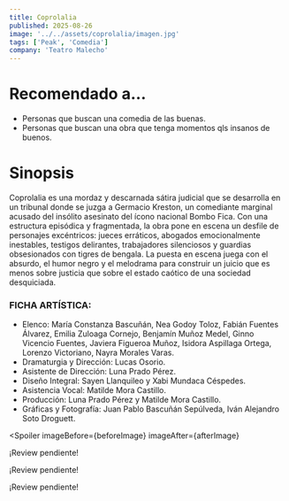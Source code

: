 ```yaml
---
title: Coprolalia
published: 2025-08-26
image: '../../assets/coprolalia/imagen.jpg'
tags: ['Peak', 'Comedia']
company: 'Teatro Malecho'
---
```


# Recomendado a...
- Personas que buscan una comedia de las buenas.
- Personas que buscan una obra que tenga momentos qls insanos de buenos.

# Sinopsis
Coprolalia es una mordaz y descarnada sátira judicial que se desarrolla en un tribunal donde se juzga a Germacio Kreston, un comediante marginal acusado del insólito asesinato del ícono nacional Bombo Fica. Con una estructura episódica y fragmentada, la obra pone en escena un desfile de personajes excéntricos: jueces erráticos, abogados emocionalmente inestables, testigos delirantes, trabajadores silenciosos y guardias obsesionados con tigres de bengala. La puesta en escena juega con el absurdo, el humor negro y el melodrama para construir un juicio que es menos sobre justicia que sobre el estado caótico de una sociedad desquiciada.

### FICHA ARTÍSTICA:
- Elenco: María Constanza Bascuñán, Nea Godoy Toloz, Fabián Fuentes Álvarez, Emilia Zuloaga Cornejo, Benjamín Muñoz Medel, Ginno Vicencio Fuentes, Javiera Figueroa Muñoz, Isidora Aspillaga Ortega, Lorenzo Victoriano, Nayra Morales Varas.
- Dramaturgia y Dirección: Lucas Osorio.
- Asistente de Dirección: Luna Prado Pérez.
- Diseño Integral: Sayen Llanquileo y Xabi Mundaca Céspedes.
- Asistencia Vocal: Matilde Mora Castillo.
- Producción: Luna Prado Pérez y Matilde Mora Castillo.
- Gráficas y Fotografía: Juan Pablo Bascuñán Sepúlveda, Iván Alejandro Soto Droguett.

<Spoiler
    imageBefore={beforeImage}
    imageAfter={afterImage}
>
¡Review pendiente!

¡Review pendiente!

¡Review pendiente!
</Spoiler>
